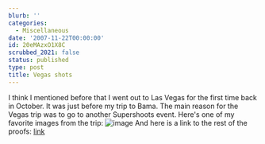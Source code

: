 ```yaml
---
blurb: ''
categories:
  - Miscellaneous
date: '2007-11-22T00:00:00'
id: 20eMAzxO1X8C
scrubbed_2021: false
status: published
type: post
title: Vegas shots
---
```


I think I mentioned before that I went out to Las Vegas for the
first time back in October. It was just before my trip to Bama. The
main reason for the Vegas trip was to go to another Supershoots
event. Here's one of my favorite images from the trip:
![image](http://www.alanwsmith.com/proofs/d/18-1/20071013-0045.jpg)
And here is a link to the rest of the proofs:
[link](http://www.alanwsmith.com/proofs/view/vegas2007)
